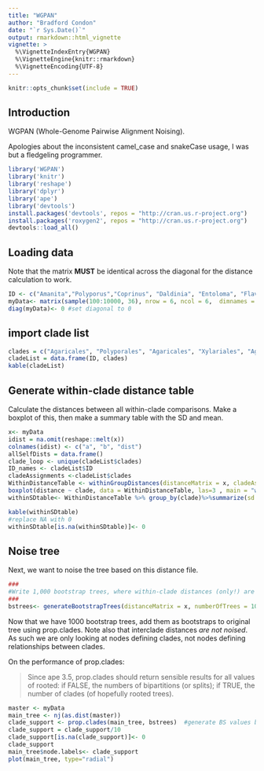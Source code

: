 ```yaml
---
title: "WGPAN"
author: "Bradford Condon"
date: "`r Sys.Date()`"
output: rmarkdown::html_vignette
vignette: >
  %\VignetteIndexEntry{WGPAN}
  %\VignetteEngine{knitr::rmarkdown}
  %\VignetteEncoding{UTF-8}
---
```

```r
knitr::opts_chunk$set(include = TRUE)
```

## Introduction

WGPAN (Whole-Genome Pairwise Alignment Noising).

Apologies about the inconsistent camel_case and snakeCase usage, I was but a fledgeling programmer.

```r
library('WGPAN')
library('knitr')
library('reshape')
library('dplyr')
library('ape')
library('devtools')
install.packages('devtools', repos = "http://cran.us.r-project.org")
install.packages('roxygen2', repos = "http://cran.us.r-project.org")
devtools::load_all()
```


## Loading data

Note that the matrix **MUST** be identical across the diagonal for the distance calculation to work.

```r
ID <- c("Amanita","Polyporus","Coprinus", "Daldinia", "Entoloma", "Flaviporus")
myData<- matrix(sample(100:10000, 36), nrow = 6, ncol = 6,  dimnames = list(ID, ID)) 
diag(myData)<- 0 #set diagonal to 0

```

## import clade list
```r

clades = c("Agaricales", "Polyporales", "Agaricales", "Xylariales", "Agaricales", "Polyporales")
cladeList = data.frame(ID, clades)
kable(cladeList)
```

## Generate within-clade distance table
Calculate the distances between all within-clade comparisons.  Make a boxplot of this, then make a summary table with the SD and mean.

```r
x<- myData
idist = na.omit(reshape::melt(x))
colnames(idist) <- c("a", "b", "dist")
allSelfDists = data.frame()
clade_loop <- unique(cladeList$clades)
ID_names <- cladeList$ID
cladeAssignments <-cladeList$clades
WithinDistanceTable <- withinGroupDistances(distanceMatrix = x, cladeAssignments = cladeAssignments, ID_names = ID_names)
boxplot(distance ~ clade, data = WithinDistanceTable, las=3 , main = "within-clade distances 1-11-17", ylab = "SNPs/MB" )
withinSDtable<- WithinDistanceTable %>% group_by(clade)%>%summarize(sd = sd(distance), mean = mean(distance))

kable(withinSDtable)
#replace NA with 0
withinSDtable[is.na(withinSDtable)]<- 0

```


## Noise tree

Next, we want to noise the tree based on this distance file.

```r
###
#Write 1,000 bootstrap trees, where within-clade distances (only!) are noised by the normal distribution with SD= that clade's within SD.
###
bstrees<- generateBootstrapTrees(distanceMatrix = x, numberOfTrees = 1000, withinSDtable= withinSDtable, cladeAssignments = cladeAssignments, ID_names = ID_names)

```

Now that we have 1000 bootstrap trees, add them as bootstraps to original tree using prop.clades.
Note also that interclade distances *are not noised*.  As such we are only looking at nodes defining clades, not nodes defining relationships between clades.


On the performance of prop.clades:

>Since ape 3.5, prop.clades should return sensible results for all values of rooted: if FALSE, the
numbers of bipartitions (or splits); if TRUE, the number of clades (of hopefully rooted trees).



```r
master <- myData
main_tree <- nj(as.dist(master))
clade_support <- prop.clades(main_tree, bstrees)  #generate BS values based on trees
clade_support = clade_support/10
clade_support[is.na(clade_support)]<- 0
clade_support
main_tree$node.labels<- clade_support 
plot(main_tree, type="radial")
```

